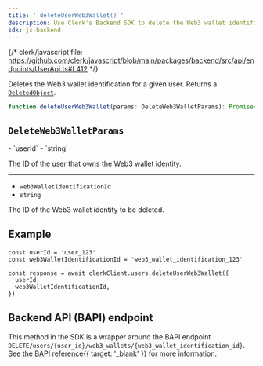 ```yaml
---
title: '`deleteUserWeb3Wallet()`'
description: Use Clerk's Backend SDK to delete the Web3 wallet identification for a given user.
sdk: js-backend
---
```


{/* clerk/javascript file: https://github.com/clerk/javascript/blob/main/packages/backend/src/api/endpoints/UserApi.ts#L412 */}

Deletes the Web3 wallet identification for a given user. Returns a [`DeletedObject`](/docs/references/javascript/types/deleted-object-resource).

```ts
function deleteUserWeb3Wallet(params: DeleteWeb3WalletParams): Promise<DeletedObject>
```

## `DeleteWeb3WalletParams`

<Properties>
  - `userId`
  - `string`

  The ID of the user that owns the Web3 wallet identity.

  ---

  - `web3WalletIdentificationId`
  - `string`

  The ID of the Web3 wallet identity to be deleted.
</Properties>

## Example

<Include src="_partials/backend/usage" />

```tsx
const userId = 'user_123'
const web3WalletIdentificationId = 'web3_wallet_identification_123'

const response = await clerkClient.users.deleteUserWeb3Wallet({
  userId,
  web3WalletIdentificationId,
})
```

## Backend API (BAPI) endpoint

This method in the SDK is a wrapper around the BAPI endpoint `DELETE/users/{user_id}/web3_wallets/{web3_wallet_identification_id}`. See the [BAPI reference](/docs/reference/backend-api/tag/users/delete/users/%7Buser_id%7D/web3_wallets/%7Bweb3_wallet_identification_id%7D){{ target: '_blank' }} for more information.
